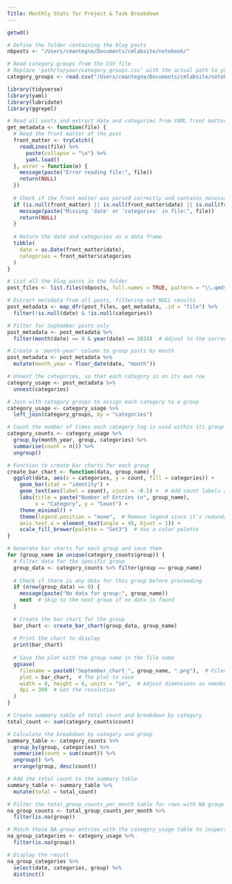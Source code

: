```yaml
---
Title: Monthly Stats for Project & Task Breakdown
---
```



```r

getwd()

# Define the folder containing the blog posts
nbposts <- "/Users/cmantegna/Documents/cmlabsite/notebook/"

# Read category groups from the CSV file
# Replace 'path/to/your/category_groups.csv' with the actual path to your CSV
category_groups <- read.csv("/Users/cmantegna/Documents/cmlabsite/notebook_categories.csv")

```

```r
library(tidyverse)
library(yaml)
library(lubridate)
library(ggrepel)

# Read all posts and extract date and categories from YAML front matter
get_metadata <- function(file) {
  # Read the front matter of the post
  front_matter <- tryCatch({
    readLines(file) %>%
      paste(collapse = "\n") %>%
      yaml.load()
  }, error = function(e) {
    message(paste("Error reading file:", file))
    return(NULL)
  })
  
  # Check if the front matter was parsed correctly and contains necessary fields
  if (is.null(front_matter) || is.null(front_matter$date) || is.null(front_matter$categories)) {
    message(paste("Missing 'date' or 'categories' in file:", file))
    return(NULL)
  }
  
  # Return the date and categories as a data frame
  tibble(
    date = as.Date(front_matter$date),
    categories = front_matter$categories
  )
}

# List all the blog posts in the folder
post_files <- list.files(nbposts, full.names = TRUE, pattern = "\\.qmd$")

# Extract metadata from all posts, filtering out NULL results
post_metadata <- map_dfr(post_files, get_metadata, .id = "file") %>%
  filter(!is.null(date) & !is.null(categories))

# Filter for September posts only
post_metadata <- post_metadata %>%
  filter(month(date) == 9 & year(date) == 2024)  # Adjust to the correct year

# Create a 'month-year' column to group posts by month
post_metadata <- post_metadata %>%
  mutate(month_year = floor_date(date, "month"))

# Unnest the categories, so that each category is on its own row
category_usage <- post_metadata %>%
  unnest(categories)

# Join with category groups to assign each category to a group
category_usage <- category_usage %>%
  left_join(category_groups, by = "categories")

# Count the number of times each category tag is used within its group for each month
category_counts <- category_usage %>%
  group_by(month_year, group, categories) %>%
  summarise(count = n()) %>%
  ungroup()

# Function to create bar charts for each group
create_bar_chart <- function(data, group_name) {
  ggplot(data, aes(x = categories, y = count, fill = categories)) +
    geom_bar(stat = "identity") +
    geom_text(aes(label = count), vjust = -0.5) +  # Add count labels above bars
    labs(title = paste("Number of Entries in", group_name),
         x = "Category", y = "Count") +
    theme_minimal() +
    theme(legend.position = "none",  # Remove legend since it's redundant in bar charts
    axis.text.x = element_text(angle = 45, hjust = 1)) +
    scale_fill_brewer(palette = "Set3")  # Use a color palette
}

# Generate bar charts for each group and save them
for (group_name in unique(category_counts$group)) {
  # Filter data for the specific group
  group_data <- category_counts %>% filter(group == group_name)
  
  # Check if there is any data for this group before proceeding
  if (nrow(group_data) == 0) {
    message(paste("No data for group:", group_name))
    next  # Skip to the next group if no data is found
  }
  
  # Create the bar chart for the group
  bar_chart <- create_bar_chart(group_data, group_name)
  
  # Print the chart to display
  print(bar_chart)
  
  # Save the plot with the group name in the file name
  ggsave(
    filename = paste0("September_chart_", group_name, ".png"),  # Filename with group name
    plot = bar_chart,  # The plot to save
    width = 8, height = 6, units = "in",  # Adjust dimensions as needed
    dpi = 300  # Set the resolution
  )
}

# Create summary table of total count and breakdown by category
total_count <- sum(category_counts$count)

# Calculate the breakdown by category and group
summary_table <- category_counts %>%
  group_by(group, categories) %>%
  summarise(count = sum(count)) %>%
  ungroup() %>%
  arrange(group, desc(count))

# Add the total count to the summary table
summary_table <- summary_table %>%
  mutate(total = total_count)

# Filter the total_group_counts_per_month table for rows with NA group
na_group_counts <- total_group_counts_per_month %>%
  filter(is.na(group))

# Match those NA group entries with the category_usage table to inspect the categories
na_group_categories <- category_usage %>%
  filter(is.na(group))

# Display the result
na_group_categories %>%
  select(date, categories, group) %>%
  distinct()

```
